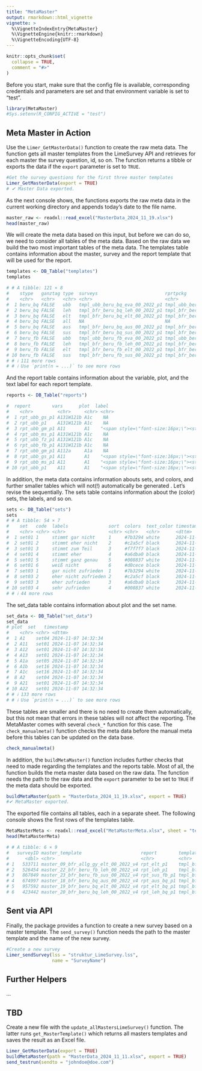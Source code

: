 ```yaml
---
title: "MetaMaster"
output: rmarkdown::html_vignette
vignette: >
  %\VignetteIndexEntry{MetaMaster}
  %\VignetteEngine{knitr::rmarkdown}
  %\VignetteEncoding{UTF-8}
---
```


```r
knitr::opts_chunk$set(
  collapse = TRUE,
  comment = "#>"
)
```

Before you start, make sure that the config file is available, corresponding credentials and parameters are set and that environment variable is set to "test".



```r
library(MetaMaster)
#Sys.setenv(R_CONFIG_ACTIVE = "test")
```


## Meta Master in Action

Use the `Limer_GetMasterData()` function to create the raw meta data. The function gets all master templates from the LimeSurvey API and retrieves for each master the survey question, id, so on. The function returns a tibble or exports the data if the `export` parameter is set to `TRUE`.

```r
#Get the survey questions for the first three master templates
Limer_GetMasterData(export = TRUE)
# ✔ Master Data exported.  
```

As the next console shows, the functions exports the raw meta data in the current working directory and appends today's date to the file name.
 
```r
master_raw <- readxl::read_excel("MasterData_2024_11_19.xlsx")
head(master_raw)
```

We will create the meta data based on this input, but before we can do so, we need to consider all tables of the meta data. Based on the raw data we build the two most important tables of the meta data. The templates table contains information about the master, survey and the report template that will be used for the report.



```r
templates <- DB_Table("templates")
templates

# # A tibble: 121 × 8
#    stype   ganztag type  surveys                         rprtpckg                        ubb   report_tmpl   timestamp          
#    <chr>   <chr>   <chr> <chr>                           <chr>                           <chr> <chr>         <dttm>             
#  1 beru_bq FALSE   ubb   tmpl_ubb_beru_bq_eva_00_2022_p1 tmpl_ubb_beru_bq_eva_00_2022_p1 TRUE  rpt_ubb_p1    2024-11-06 20:35:07
#  2 beru_bq FALSE   leh   tmpl_bfr_beru_bq_leh_00_2022_p1 tmpl_bfr_beru_bq_00_2022_p1     FALSE rpt_leh_bq_p1 2024-11-06 20:35:07
#  3 beru_bq FALSE   elt   tmpl_bfr_beru_bq_elt_00_2022_p1 tmpl_bfr_beru_bq_00_2022_p1     FALSE rpt_elt_bq_p1 2024-11-06 20:35:07
#  4 beru_bq FALSE   all   NA                              NA                              FALSE rpt_all_bq_p1 2024-11-06 20:35:07
#  5 beru_bq FALSE   aus   tmpl_bfr_beru_bq_aus_00_2022_p1 tmpl_bfr_beru_bq_00_2022_p1     FALSE rpt_aus_bq_p1 2024-11-06 20:35:07
#  6 beru_bq FALSE   sus   tmpl_bfr_beru_bq_sus_00_2022_p1 tmpl_bfr_beru_bq_00_2022_p1     FALSE rpt_sus_bq_p1 2024-11-06 20:35:07
#  7 beru_fb FALSE   ubb   tmpl_ubb_beru_fb_eva_00_2022_p1 tmpl_ubb_beru_fb_eva_00_2022_p1 TRUE  rpt_ubb_fb_p1 2024-11-06 20:35:07
#  8 beru_fb FALSE   leh   tmpl_bfr_beru_fb_leh_00_2022_p1 tmpl_bfr_beru_fb_00_2022_p1     FALSE rpt_leh_fb_p1 2024-11-06 20:35:07
#  9 beru_fb FALSE   elt   tmpl_bfr_beru_fb_elt_00_2022_p1 tmpl_bfr_beru_fb_00_2022_p1     FALSE rpt_elt_p1    2024-11-06 20:35:07
# 10 beru_fb FALSE   sus   tmpl_bfr_beru_fb_sus_00_2022_p1 tmpl_bfr_beru_fb_00_2022_p1     FALSE rpt_sus_fb_p1 2024-11-06 20:35:07
# # ℹ 111 more rows
# # ℹ Use `print(n = ...)` to see more rows
```

And the report table contains information about the variable, plot, and the text label for each report template.


```r
reports <- DB_Table("reports")

#  report        vars      plot  label                                                                        label_short sets  type  timestamp          
#    <chr>         <chr>     <chr> <chr>                                                                        <chr>       <chr> <chr> <dttm>             
#  1 rpt_ubb_gs_p1 A131W121b A1c    NA                                                                          A1.3.1_W1.… set16 ubb   2024-11-15 13:35:35
#  2 rpt_ubb_p1    A131W121b A1c    NA                                                                          A1.3.1_W1.… set16 ubb   2024-11-15 13:35:35
#  3 rpt_ubb_gm_p1 A11       A1    "<span style=\"font-size:16px;\"><strong>A1.1 Der Unterricht wird durch Stö… A1.1 Der U… set04 ubb   2024-11-15 13:35:35
#  4 rpt_ubb_ms_p1 A131W121b A1c    NA                                                                          A1.3.1_W1.… set16 ubb   2024-11-15 13:35:35
#  5 rpt_ubb_fz_p1 A131W121b A1c    NA                                                                          A1.3.1_W1.… set16 ubb   2024-11-15 13:35:35
#  6 rpt_ubb_fb_p1 A131W121b A1c    NA                                                                          A1.3.1_W1.… set16 ubb   2024-11-15 13:35:35
#  7 rpt_ubb_gm_p1 A112a     A1a    NA                                                                          A1.1.2a  L… set05 ubb   2024-11-15 13:35:35
#  8 rpt_ubb_gs_p1 A11       A1    "<span style=\"font-size:16px;\"><strong>A1.1 Der Unterricht wird durch Stö… A1.1 Der U… set04 ubb   2024-11-15 13:35:35
#  9 rpt_ubb_ms_p1 A11       A1    "<span style=\"font-size:16px;\"><strong>A1.1 Der Unterricht wird durch Stö… A1.1 Der U… set04 ubb   2024-11-15 13:35:35
# 10 rpt_ubb_p1    A11       A1    "<span style=\"font-size:16px;\"><strong>A1.1 Der Unterricht wird durch Stö… A1.1 Der U… set04 ubb   2024-11-15 13:35:35
```




In addition, the meta data contains information abouts sets, and colors, and further smaller tables which will not(!) automatically be generated . Let's revise the sequentially. The sets table contains information about the (color) sets, the labels, and so on.

```r
sets <- DB_Table("sets")
sets
# # A tibble: 54 × 7
#    set   code  labels               sort  colors  text_color timestamp          
#    <chr> <chr> <chr>                <chr> <chr>   <chr>      <dttm>             
#  1 set01 1     stimmt gar nicht     1     #7b3294 white      2024-11-07 14:32:34
#  2 set01 2     stimmt eher nicht    2     #c2a5cf black      2024-11-07 14:32:34
#  3 set01 3     stimmt zum Teil      3     #f7f7f7 black      2024-11-07 14:32:34
#  4 set01 4     stimmt eher          4     #a6dba0 black      2024-11-07 14:32:34
#  5 set01 5     stimmt ganz genau    5     #008837 white      2024-11-07 14:32:34
#  6 set01 6     weiß nicht           6     #d0cece black      2024-11-07 14:32:34
#  7 set03 1     gar nicht zufrieden  1     #7b3294 white      2024-11-07 14:32:34
#  8 set03 2     eher nicht zufrieden 2     #c2a5cf black      2024-11-07 14:32:34
#  9 set03 3     eher zufrieden       3     #a6dba0 black      2024-11-07 14:32:34
# 10 set03 4     sehr zufrieden       4     #008837 white      2024-11-07 14:32:34
# # ℹ 44 more rows
```

The set_data table contains information about plot and the set name.



```r
set_data <- DB_Table("set_data")
set_data
# plot  set   timestamp          
#    <chr> <chr> <dttm>             
#  1 A1    set04 2024-11-07 14:32:34
#  2 A11   set01 2024-11-07 14:32:34
#  3 A12   set01 2024-11-07 14:32:34
#  4 A13   set01 2024-11-07 14:32:34
#  5 A1a   set05 2024-11-07 14:32:34
#  6 A1b   set16 2024-11-07 14:32:34
#  7 A1c   set16 2024-11-07 14:32:34
#  8 A2    set04 2024-11-07 14:32:34
#  9 A21   set01 2024-11-07 14:32:34
# 10 A22   set01 2024-11-07 14:32:34
# # ℹ 133 more rows
# # ℹ Use `print(n = ...)` to see more rows
```

These tables are smaller and there is no need to create them automatically, but this not mean that errors in these tables will not affect the reporting. The MetaMaster comes with several `check_*` function for this case. The `check_manualmeta()` function checks the meta data before the manual meta before this tables can be updated on the data base.


```r
check_manualmeta()
```

In addition, the `buildMetaMaster()` function includes further checks that need to made regarding the templates and the reports table. Most of all, the function builds the meta master data based on the raw data. The function needs the path to the raw data and the `export` parameter to be set to `TRUE` if the meta data should be exported.

```r
buildMetaMaster(path = "MasterData_2024_11_19.xlsx", export = TRUE)
#✔ MetaMaster exported.
```


The exported file contains all tables, each in a separate sheet. The following console shows the first rows of the templates table.

```r
MetaMasterMeta <- readxl::read_excel("MetaMasterMeta.xlsx", sheet = "templates")
head(MetaMasterMeta)

# # A tibble: 6 × 9
#   surveyID master_template                      report        template                        ubb   stype   type  ganztag timestamp          
#      <dbl> <chr>                                <chr>         <chr>                           <chr> <chr>   <chr> <chr>   <dttm>             
# 1   533711 master_09_bfr_allg_gy_elt_00_2022_v4 rpt_elt_p1    tmpl_bfr_beru_fb_elt_00_2022_p1 FALSE beru_fb elt   FALSE   2024-11-19 09:07:54
# 2   526454 master_22_bfr_beru_fb_leh_00_2022_v4 rpt_leh_p1    tmpl_bfr_beru_fb_leh_00_2022_p1 FALSE beru_fb leh   FALSE   2024-11-19 09:07:54
# 3   867849 master_23_bfr_beru_fb_sus_00_2022_v4 rpt_sus_fb_p1 tmpl_bfr_beru_fb_sus_00_2022_p1 FALSE beru_fb sus   FALSE   2024-11-19 09:07:54
# 4   674997 master_18_bfr_beru_bq_aus_00_2022_v4 rpt_aus_bq_p1 tmpl_bfr_beru_bq_aus_00_2022_p1 FALSE beru_bq aus   FALSE   2024-11-19 09:07:54
# 5   957592 master_19_bfr_beru_bq_elt_00_2022_v4 rpt_elt_bq_p1 tmpl_bfr_beru_bq_elt_00_2022_p1 FALSE beru_bq elt   FALSE   2024-11-19 09:07:54
# 6   423442 master_20_bfr_beru_bq_leh_00_2022_v4 rpt_leh_bq_p1 tmpl_bfr_beru_bq_leh_00_2022_p1 FALSE beru_bq leh   FALSE   2024-11-19 09:07:5
```















## Sent via API

Finally, the package provides a function to create a new survey based on a master template. The `send_survey()` function needs the path to the master template and the name of the new survey.

```r
#Create a new survey
Limer_sendSurvey(lss = "struktur_LimeSurvey.lss",
                 name = "SurveyName")
```

## Further Helpers

... 

## TBD

Create a new file with the `update_allMastersLimeSurvey()` function. The latter runs `get_MasterTemplate()` which returns all masters templates and saves the result as an Excel file. 


```r
Limer_GetMasterData(export = TRUE)
buildMetaMaster(path = "MasterData_2024_11_11.xlsx", export = TRUE)
send_testrun(sendto = "johndoe@doe.com")
```


